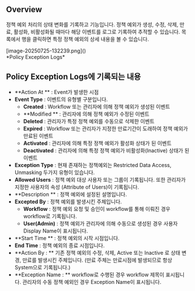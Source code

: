 ## Overview

정책 예외 처리의 상태 변화를 기록하고 기능입니다. 정책 예외가 생성, 수정, 삭제, 만료, 활성화, 비활성화될 때마다 해당 이벤트를 로그로 기록하여 추적할 수 있습니다. 목록에서 행을 클릭하면 특정 정책 예외의 상세 내용을 볼 수 있습니다.
<p align="center">
<div>[image-20250725-132239.png]()</div>
*Policy Exception Logs*
</p>


## Policy Exception Logs에 기록되는 내용

*  **Action At ** : Event가 발생한 시점
*  **Event Type**  : 이벤트의 유형별 구분입니다. 
    *  **Created**  : Workflow 또는 관리자에 의해 정책 예외가 생성된 이벤트
    *  **Modified ** : 관리자에 의해 정책 예외가 수정된 이벤트
    *  **Deleted**  : 관리자가 특정 정책 예외를 수동으로 삭제한 이벤트
    *  **Expired**  : Workflow 또는 관리자가 지정한 만료기간이 도래하여 정책 예외가 만료된 이벤트
    *  **Activated**  : 관리자에 의해 특정 정책 예외가 활성화 상태가 된 이벤트
    *  **Deactivated**  : 관리자에 의해 특정 정책 예외가 비활성화(Inactive) 상태가 된 이벤트 
*  **Exception Type**  : 현재 존재하는 정책예외는 Restricted Data Access, Unmasking 두가지 유형이 있습니다.
*  **Allowed Users**  : 정책 예외 대상 사용자 또는 그룹이 기록됩니다. 또한 관리자가 지정한 사용자의 속성 (Attribute of Users)이 기록됩니다.
*  **Description ** : 정잭 예외에 설정된 설명입니다.
*  **Excepted By**  : 정책 예외를 발생시킨 주체입니다. 
    *  **Workflow**  : 정책 예외 요청 및 승인이 workflow를 통해 이뤄진 경우 workflow로 기록됩니다.
    *  **User(Admin)**  : 정책 예외가 관리자에 의해 수동으로 생성된 경우 사용자 Display Name이 표시됩니다. 
*  **Start Time ** : 정책 예외의 시작 시점입니다.
*  **End Time**  : 정책 예외의 종료 시점입니다.
*  **Action By : ** 기존 정책 예외의 수정, 삭제, Active 또는 Inactive 로 상태 변경, 만료를 발생시킨 주체입니다. (만료 주체는 만료시점에 발생되므로 항상 System으로 기록됩니다.)
*  **Exception Name : ** workflow로 수행된 경우 workflow 제목이 표시됩니다. 관리자의 수동 정책 예외인 경우 Exception Name이 표시됩니다.



